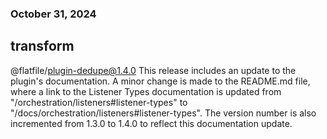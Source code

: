 ### October 31, 2024
## transform

@flatfile/plugin-dedupe@1.4.0
This release includes an update to the plugin's documentation. A minor change is made to the README.md file, where a link to the Listener Types documentation is updated from "/orchestration/listeners#listener-types" to "/docs/orchestration/listeners#listener-types". The version number is also incremented from 1.3.0 to 1.4.0 to reflect this documentation update.